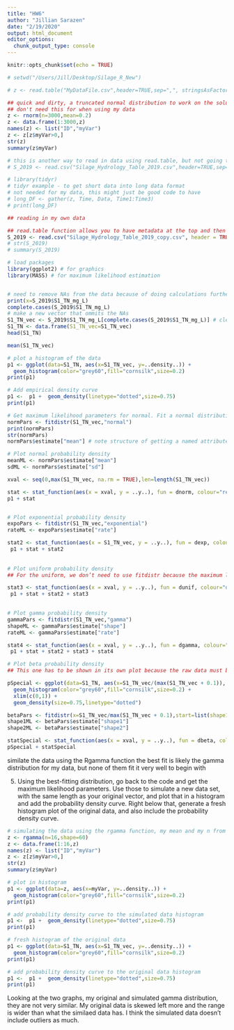 ```yaml
---
title: "HW6"
author: "Jillian Sarazen"
date: "2/19/2020"
output: html_document
editor_options: 
  chunk_output_type: console
---
```


```r
knitr::opts_chunk$set(echo = TRUE)
```


```r
# setwd("/Users/Jill/Desktop/Silage_R_New")

# z <- read.table("MyDataFile.csv",header=TRUE,sep=",", stringsAsFactors=FALSE)

## quick and dirty, a truncated normal distribution to work on the solution set
## don't need this for when using my data
z <- rnorm(n=3000,mean=0.2)
z <- data.frame(1:3000,z)
names(z) <- list("ID","myVar")
z <- z[z$myVar>0,]
str(z)
summary(z$myVar)
```


```r
# this is another way to read in data using read.table, but not going to use it below
# S_2019 <- read.csv("Silage_Hydrology_Table_2019.csv",header=TRUE,sep=",")

# library(tidyr)
# tidyr example - to get short data into long data format
# not needed for my data, this might just be good code to have
# long_DF <- gather(z, Time, Data, Time1:Time3)
# print(long_DF)
```


```r
## reading in my own data

## read.table function allows you to have metadata at the top and then R will not read in the metadata 
S_2019 <- read.csv("Silage_Hydrology_Table_2019_copy.csv", header = TRUE)
# str(S_2019)
# summary(S_2019)

# load packages
library(ggplot2) # for graphics
library(MASS) # for maximum likelihood estimation


# need to remove NAs from the data because of doing calculations further down
print(x=S_2019$S1_TN_mg_L)
complete.cases(S_2019$S1_TN_mg_L)
# make a new vector that ommits the NAs
S1_TN_vec <- S_2019$S1_TN_mg_L[complete.cases(S_2019$S1_TN_mg_L)] # clean them out
S1_TN <- data.frame(S1_TN_vec=S1_TN_vec)
head(S1_TN)

mean(S1_TN_vec)

# plot a histogram of the data
p1 <- ggplot(data=S1_TN, aes(x=S1_TN_vec, y=..density..)) +
  geom_histogram(color="grey60",fill="cornsilk",size=0.2) 
print(p1)

# Add empirical density curve
p1 <-  p1 +  geom_density(linetype="dotted",size=0.75)
print(p1)

# Get maximum likelihood parameters for normal. Fit a normal distribution to your data and grab the maximum likelihood estimators of the two parameters of the normal, the mean and the variance:
normPars <- fitdistr(S1_TN_vec,"normal")
print(normPars)
str(normPars)
normPars$estimate["mean"] # note structure of getting a named attribute

# Plot normal probability density 
meanML <- normPars$estimate["mean"]
sdML <- normPars$estimate["sd"]

xval <- seq(0,max(S1_TN_vec, na.rm = TRUE),len=length(S1_TN_vec))

stat <- stat_function(aes(x = xval, y = ..y..), fun = dnorm, colour="red", n = length(S1_TN_vec), args = list(mean = meanML, sd = sdML))
p1 + stat


# Plot exponential probability density
expoPars <- fitdistr(S1_TN_vec,"exponential")
rateML <- expoPars$estimate["rate"]

stat2 <- stat_function(aes(x = S1_TN_vec, y = ..y..), fun = dexp, colour="blue", n = length(S1_TN_vec), args = list(rate=rateML))
 p1 + stat + stat2
 
 
# Plot uniform probability density
## For the uniform, we don’t need to use fitdistr because the maximum likelihood estimators of the two parameters are just the minimum and the maximum of the data:

stat3 <- stat_function(aes(x = xval, y = ..y..), fun = dunif, colour="darkgreen", n = length(S1_TN_vec), args = list(min=min(S1_TN_vec), max=max(S1_TN_vec)))
 p1 + stat + stat2 + stat3
 

# Plot gamma probability density
gammaPars <- fitdistr(S1_TN_vec,"gamma")
shapeML <- gammaPars$estimate["shape"]
rateML <- gammaPars$estimate["rate"]

stat4 <- stat_function(aes(x = xval, y = ..y..), fun = dgamma, colour="brown", n = length(S1_TN_vec), args = list(shape=shapeML, rate=rateML))
 p1 + stat + stat2 + stat3 + stat4

# Plot beta probability density
## This one has to be shown in its own plot because the raw data must be rescaled so they are between 0 and 1, and then they can be compared to the beta.

pSpecial <- ggplot(data=S1_TN, aes(x=S1_TN_vec/(max(S1_TN_vec + 0.1)), y=..density..)) +
  geom_histogram(color="grey60",fill="cornsilk",size=0.2) + 
  xlim(c(0,1)) +
  geom_density(size=0.75,linetype="dotted")

betaPars <- fitdistr(x=S1_TN_vec/max(S1_TN_vec + 0.1),start=list(shape1=1,shape2=2),"beta")
shape1ML <- betaPars$estimate["shape1"]
shape2ML <- betaPars$estimate["shape2"]

statSpecial <- stat_function(aes(x = xval, y = ..y..), fun = dbeta, colour="orchid", n = length(S1_TN_vec), args = list(shape1=shape1ML,shape2=shape2ML))
pSpecial + statSpecial


```

similate the data using the Rgamma function
the best fit is likely the gamma distribution for my data, but none of them fit it very well to begin with 


5) Using the best-fitting distribution, go back to the code and get the maximum likelihood parameters. Use those to simulate a new data set, with the same length as your original vector, and plot that in a histogram and add the probability density curve. Right below that, generate a fresh histogram plot of the original data, and also include the probability density curve.

```r

# simulating the data using the rgamma function, my mean and my n from original data
z <- rgamma(n=16,shape=60)
z <- data.frame(1:16,z)
names(z) <- list("ID","myVar")
z <- z[z$myVar>0,]
str(z)
summary(z$myVar)

# plot in histogram
p1 <- ggplot(data=z, aes(x=myVar, y=..density..)) +
  geom_histogram(color="grey60",fill="cornsilk",size=0.2) 
print(p1)

# add probability density curve to the simulated data histogram
p1 <-  p1 +  geom_density(linetype="dotted",size=0.75)
print(p1)

# fresh histogram of the original data
p1 <- ggplot(data=S1_TN, aes(x=S1_TN_vec, y=..density..)) +
  geom_histogram(color="grey60",fill="cornsilk",size=0.2) 
print(p1)

# add probability density curve to the original data histogram
p1 <-  p1 +  geom_density(linetype="dotted",size=0.75)
print(p1)

```

Looking at the two graphs, my original and simulated gamma distribution, they are not very similar. My original data is skewed left more and the range is wider than what the similaed data has. I think the simulated data doesn't include outliers as much.


